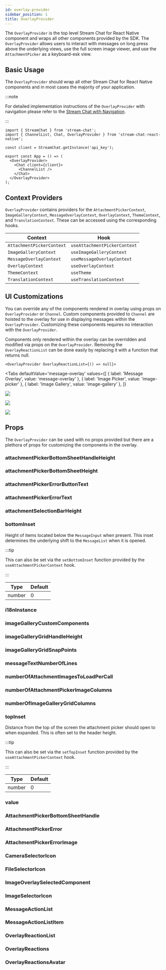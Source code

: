 ```yaml
---
id: overlay-provider
sidebar_position: 1
title: OverlayProvider
---
```




The `OverlayProvider` is the top level Stream Chat for React Native component and wraps all other components provided by the SDK.
The `OverlayProvider` allows users to interact with messages on long press above the underlying views, use the full screen image viewer, and use the `AttachmentPicker` as a keyboard-esk view.

## Basic Usage

The `OverlayProvider` should wrap all other Stream Chat for React Native components and in most cases the majority of your application.

:::note

For detailed implementation instructions of the `OverlayProvider` with navigation please refer to the [Stream Chat with Navigation](../basics/stream_chat_with_navigation.mdx).

:::

```tsx {7,11}
import { StreamChat } from 'stream-chat';
import { ChannelList, Chat, OverlayProvider } from 'stream-chat-react-native';

const client = StreamChat.getInstance('api_key');

export const App = () => (
  <OverlayProvider>
    <Chat client={client}>
      <ChannelList />
    </Chat>
  </OverlayProvider>
);
```

## Context Providers

`OverlayProvider` contains providers for the `AttachmentPickerContext`, `ImageGalleryContext`, `MessageOverlayContext`, `OverlayContext`, `ThemeContext`, and `TranslationContext`.
These can be accessed using the corresponding hooks.

| Context                   | Hook                         |
| ------------------------- | ---------------------------- |
| `AttachmentPickerContext` | `useAttachmentPickerContext` |
| `ImageGalleryContext`     | `useImageGalleryContext`     |
| `MessageOverlayContext`   | `useMessageOverlayContext`   |
| `OverlayContext`          | `useOverlayContext`          |
| `ThemeContext`            | `useTheme`                   |
| `TranslationContext`      | `useTranslationContext`      |

## UI Customizations

You can override any of the components rendered in overlay using props on `OverlayProvider` or `Channel`.
Custom components provided to `Channel` are hoisted to the overlay for use in displaying messages within the `OverlayProvider`.
Customizing these components requires no interaction with the `OverlayProvider`.

Components only rendered within the overlay can be overridden and modified via props on the `OverlayProvider`.
Removing the `OverlayReactionList` can be done easily by replacing it with a function that returns null.

```tsx
<OverlayProvider OverlayReactionList={() => null}>
```

<Tabs
  defaultValue='message-overlay'
  values={[
    { label: 'Message Overlay', value: 'message-overlay' },
    { label: 'Image Picker', value: 'image-picker' },
    { label: 'Image Gallery', value: 'image-gallery' },
  ]}
>
<TabItem value='message-overlay'>

![](../assets/api-references/components/overlay-provider/visual_guide_1.png)

</TabItem>
<TabItem value='image-picker'>

![](../assets/api-references/components/overlay-provider/visual_guide_2.png)

</TabItem>
<TabItem value='image-gallery'>

![](../assets/api-references/components/overlay-provider/visual_guide_3.png)

</TabItem>
</Tabs>

## Props

The `OverlayProvider` can be used with no props provided but there are a plethora of props for customizing the components in the overlay.

### attachmentPickerBottomSheetHandleHeight

<AttachmentPickerBottomSheetHandleHeight />

### attachmentPickerBottomSheetHeight

<AttachmentPickerBottomSheetHeight />

### attachmentPickerErrorButtonText

<AttachmentPickerErrorButtonText />

### attachmentPickerErrorText

<AttachmentPickerErrorText />

### attachmentSelectionBarHeight

<AttachmentSelectionBarHeight />

### bottomInset

Height of items located below the `MessageInput` when present.
This inset determines the underlying shift to the `MessageList` when it is opened.

:::tip

This can also be set via the `setBottomInset` function provided by the `useAttachmentPickerContext` hook.

:::

| Type   | Default |
| ------ | ------- |
| number | 0       |

### i18nInstance

<I18nInstance />

### imageGalleryCustomComponents

<ImageGalleryCustomComponents />

### imageGalleryGridHandleHeight

<ImageGalleryGridHandleHeight />

### imageGalleryGridSnapPoints

<ImageGalleryGridSnapPoints />

### messageTextNumberOfLines

<MessageTextNumberOfLines />

### numberOfAttachmentImagesToLoadPerCall

<NumberOfAttachmentImagesToLoadPerCall />

### numberOfAttachmentPickerImageColumns

<NumberOfAttachmentPickerImageColumns />

### numberOfImageGalleryGridColumns

<NumberOfImageGalleryGridColumns />

### topInset

Distance from the top of the screen the attachment picker should open to when expanded.
This is often set to the header height.

:::tip

This can also be set via the `setTopInset` function provided by the `useAttachmentPickerContext` hook.

:::

| Type   | Default |
| ------ | ------- |
| number | 0       |

### value

<Value />

### AttachmentPickerBottomSheetHandle

<AttachmentPickerBottomSheetHandle />

### AttachmentPickerError

<AttachmentPickerError />

### AttachmentPickerErrorImage

<AttachmentPickerErrorImage />

### CameraSelectorIcon

<CameraSelectorIcon />

### FileSelectorIcon

<FileSelectorIcon />

### ImageOverlaySelectedComponent

<ImageOverlaySelectedComponent />

### ImageSelectorIcon

<ImageSelectorIcon />

### MessageActionList

<MessageActionList />

### MessageActionListItem

<MessageActionListItem />

### OverlayReactionList

<OverlayReactionList />

### OverlayReactions

<OverlayReactions />

### OverlayReactionsAvatar

<OverlayReactionsAvatar />
